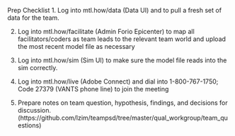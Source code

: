 Prep Checklist
1. Log into mtl.how/data (Data UI) and to pull a fresh set of data for the team.  

2. Log into mtl.how/facilitate (Admin Forio Epicenter) to map all facilitators/coders as team leads to the relevant team world and upload the most recent model file as necessary  

3. Log into mtl.how/sim (Sim UI) to make sure the model file reads into the sim correctly.    

4. Log into mtl.how/live (Adobe Connect) and dial into 1-800-767-1750; Code 27379 (VANTS phone line) to join the meeting  

5. Prepare notes on team question, hypothesis, findings, and decisions for discussion. (https://github.com/lzim/teampsd/tree/master/qual_workgroup/team_questions)
